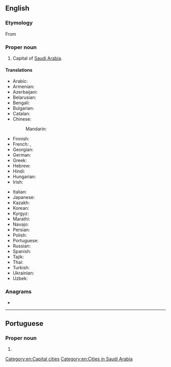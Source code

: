 ==English==
{{wikipedia}}

===Etymology===
From {{etyl|ar|en}} {{m|ar|اَلرِّيَاض}}

===Proper noun===
{{en-proper noun}}

# Capital of [[Saudi Arabia]].

====Translations====
{{trans-top|capital of Saudi Arabia}}
* Arabic: {{t+|ar|اَلرِّيَاض|m}}
* Armenian: {{t|hy|Էր Ռիադ|sc=Armn}}
* Azerbaijani: {{t|az|Ər-Riyad}}
* Belarusian: {{t|be|Эр-Рыя́д|m|sc=Cyrl}}
* Bengali: {{t|bn|রিয়াদ|tr=riyad|sc=Beng}}
* Bulgarian: {{t|bg|Рия́д|m|sc=Cyrl}}
* Catalan: {{t|ca|Riad}}
* Chinese:
*: Mandarin: {{t+|cmn|利雅得|tr=Lìyǎdé|sc=Hani}}
* Finnish: {{t+|fi|Riad}}
* French: {{t+|fr|Riyad|m}}, {{t|fr|Riad|m}}
* Georgian: {{t|ka|ერ-რიადი|sc=Geor}}
* German: {{t+|de|Riad|n}}
* Greek: {{t+|el|Ριάντ|sc=Grek}}
* Hebrew: {{t|he|רִיַאד|m|tr=riyad|sc=Hebr}}
* Hindi: {{t|hi|रियाद|sc=Deva}}
* Hungarian: {{t+|hu|Rijád}}
* Irish: {{t|ga|Riad}}
{{trans-mid}}
* Italian: {{t|it|Riad|f}}
* Japanese: {{t|ja|リヤド|tr=Riyado}}
* Kazakh: {{t|kk|Эр-Рияд|sc=Cyrl}}
* Korean: {{t|ko|^리야드}}
* Kyrgyz: {{t|ky|Эр-Рияд|sc=Cyrl}}
* Marathi: {{t|mr|रियाध|sc=Deva}}
* Navajo: {{t|nv|Wiyáád}}
* Persian: {{t+|fa|ریاض|tr=reyâz|sc=fa-Arab}}
* Polish: {{t+|pl|Rijad}}
* Portuguese: {{t|pt|Riad|f}}
* Russian: {{t+|ru|Эр-Рия́д|m}}
* Spanish: {{t+|es|Riad|m}}
* Tajik: {{t+|tg|Эр-Рияд|sc=Cyrl}}
* Thai: {{t|th|ริยาด|tr=rí-yâat}}
* Turkish: {{t|tr|Riyad}}
* Ukrainian: {{t|uk|Ер-Рія́д|m|sc=Cyrl}}
* Uzbek: {{t|uz|Ar-Riyod}}
{{trans-bottom}}

===Anagrams===
* {{anagrams|en|hydria}}

[[Category:en:Capital cities]]
[[Category:en:Cities in Saudi Arabia]]

----

==Portuguese==

===Proper noun===
{{pt-proper noun|f}}

# {{alternative form of|Riad|lang=pt}}
